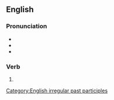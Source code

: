 ==English==

===Pronunciation===
* {{IPA|/ˈɪntəɹwovən/|lang=en}}
* {{audio|en-us-interwoven.ogg|Audio (US)|lang=en}}
* {{rhymes|əʊvən|lang=en}}

===Verb===
{{head|en|past participle}}

# {{inflection of|interweave||past|part|lang=en}}

[[Category:English irregular past participles]]